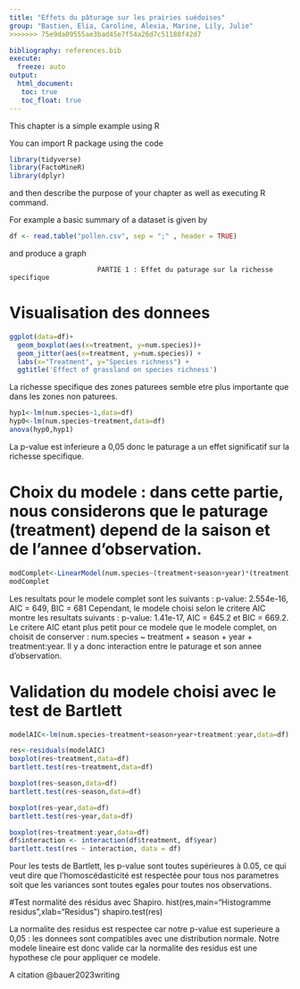 ```yaml
---
title: "Effets du pâturage sur les prairies suédoises"
group: "Bastien, Elia, Caroline, Alexia, Marine, Lily, Julie" 
>>>>>>> 75e9da09555ae3bad45e7f54a26d7c51188f42d7

bibliography: references.bib
execute: 
  freeze: auto
output: 
  html_document:
   toc: true
   toc_float: true
---
```


This chapter is a simple example using R

You can import R package using the code

```r
library(tidyverse)
library(FactoMineR)
library(dplyr)
```


and then describe the purpose of your chapter as well as executing R command.


For example a basic summary of a dataset is given by 

```r
df <- read.table("pollen.csv", sep = ";" , header = TRUE)
```

and produce a graph

~~~~~~~~~~~~~~~~~~~~~~~~~~~~~~~~~~~~~~~~~~~~~~~~~~~~~~~~~~~~~~~~~~~~~~~~~~~~~~~~~~~~~~~~~~~~~~~~~~~~~~~~
                      PARTIE 1 : Effet du paturage sur la richesse specifique
~~~~~~~~~~~~~~~~~~~~~~~~~~~~~~~~~~~~~~~~~~~~~~~~~~~~~~~~~~~~~~~~~~~~~~~~~~~~~~~~~~~~~~~~~~~~~~~~~~~~~~~~

# Visualisation des donnees
```r
ggplot(data=df)+
  geom_boxplot(aes(x=treatment, y=num.species))+
  geom_jitter(aes(x=treatment, y=num.species)) + 
  labs(x="Treatment", y="Species richness") +
  ggtitle('Effect of grassland on species richness')
```
La richesse specifique des zones paturees semble etre plus importante que dans les zones non paturees. 

```r
hyp1<-lm(num.species~1,data=df)
hyp0<-lm(num.species~treatment,data=df)
anova(hyp0,hyp1)
```
La p-value est inferieure a 0,05 donc le paturage a un effet significatif sur la richesse specifique. 

# Choix du modele : dans cette partie, nous considerons que le paturage (treatment) depend de la saison et de l'annee d'observation. 

```r
modComplet<-LinearModel(num.species~(treatment+season+year)*(treatment),data=df,selection = "aic")
modComplet
```
Les resultats pour le modele complet sont les suivants : p-value: 2.554e-16, AIC = 649, BIC = 681
Cependant, le modele choisi selon le critere AIC montre les resultats suivants : p-value: 1.41e-17, 
AIC = 645.2 et BIC = 669.2. Le critere AIC etant plus petit pour ce modele que le modele complet, on choisit
de conserver : num.species ~ treatment + season + year + treatment:year. Il y a donc interaction entre le paturage et son annee d'observation.   

# Validation du modele choisi avec le test de Bartlett
```r
modelAIC<-lm(num.species~treatment+season+year+treatment:year,data=df)

res<-residuals(modelAIC)
boxplot(res~treatment,data=df)
bartlett.test(res~treatment,data=df)

boxplot(res~season,data=df)
bartlett.test(res~season,data=df)

boxplot(res~year,data=df)
bartlett.test(res~year,data=df)

boxplot(res~treatment:year,data=df)
df$interaction <- interaction(df$treatment, df$year)
bartlett.test(res ~ interaction, data = df)
```
Pour les tests de Bartlett, les p-value sont toutes supérieures à 0.05, ce qui veut dire que l'homoscédasticité est respectée pour tous nos parametres soit que les variances sont toutes egales pour toutes nos observations.

#Test normalité des résidus avec Shapiro.
hist(res,main="Histogramme residus",xlab="Residus")
shapiro.test(res)

La normalite des residus est respectee car notre p-value est superieure a 0,05 : les donnees sont compatibles avec une distribution normale. Notre modele lineaire est donc valide car la normalite des residus est une hypothese cle pour appliquer ce modele.

A citation @bauer2023writing
